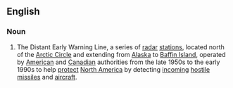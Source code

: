 ==English==

===Noun===
{{wikipedia}}
{{en-noun|-}}

# {{lb|en|military}} The Distant Early Warning Line, a series of [[radar]] [[stations]], located north of the [[Arctic Circle]] and extending from [[Alaska]] to [[Baffin Island]], operated by [[American]] and [[Canadian]] authorities from the late 1950s to the early 1990s to help [[protect]] [[North America]] by detecting [[incoming]] [[hostile]] [[missiles]] and [[aircraft]].